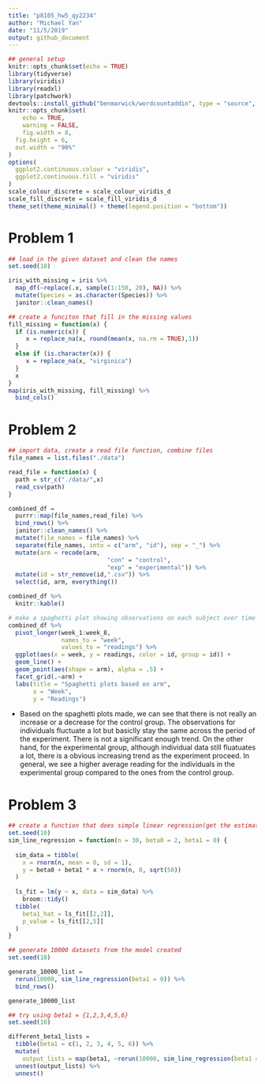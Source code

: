 ```yaml
---
title: "p8105_hw5_qy2234"
author: "Michael Yan"
date: "11/5/2019"
output: github_document
---
```

```r
## general setup
knitr::opts_chunk$set(echo = TRUE)
library(tidyverse)
library(viridis)
library(readxl)
library(patchwork)
devtools::install_github("benmarwick/wordcountaddin", type = "source", dependencies = TRUE)
knitr::opts_chunk$set(
	echo = TRUE,
	warning = FALSE,
	fig.width = 8, 
  fig.height = 6,
  out.width = "90%"
)
options(
  ggplot2.continuous.colour = "viridis",
  ggplot2.continuous.fill = "viridis"
)
scale_colour_discrete = scale_colour_viridis_d
scale_fill_discrete = scale_fill_viridis_d
theme_set(theme_minimal() + theme(legend.position = "bottom"))
```

# Problem 1
```r
## load in the given dataset and clean the names
set.seed(10)

iris_with_missing = iris %>% 
  map_df(~replace(.x, sample(1:150, 20), NA)) %>%
  mutate(Species = as.character(Species)) %>% 
  janitor::clean_names()
```

```r
## create a funciton that fill in the missing values 
fill_missing = function(x) {
  if (is.numeric(x)) {
     x = replace_na(x, round(mean(x, na.rm = TRUE),1))
  }
  else if (is.character(x)) {
     x = replace_na(x, "virginica")
  }
  x
}
map(iris_with_missing, fill_missing) %>% 
  bind_cols()
```

# Problem 2
```r
## import data, create a read file function, combine files
file_names = list.files("./data")

read_file = function(x) {
  path = str_c("./data/",x)
  read_csv(path)
}

combined_df = 
  purrr::map(file_names,read_file) %>%
  bind_rows() %>% 
  janitor::clean_names() %>%
  mutate(file_names = file_names) %>% 
  separate(file_names, into = c("arm", "id"), sep = "_") %>% 
  mutate(arm = recode(arm, 
                            "con" = "control", 
                            "exp" = "experimental")) %>%
  mutate(id = str_remove(id,".csv")) %>% 
  select(id, arm, everything())

combined_df %>%
  knitr::kable()
```

```r
# make a spaghetti plot showing observations on each subject over time
combined_df %>% 
  pivot_longer(week_1:week_8,
               names_to = "week",
               values_to = "readings") %>% 
  ggplot(aes(x = week, y = readings, color = id, group = id)) +
  geom_line() +
  geom_point(aes(shape = arm), alpha = .5) +
  facet_grid(.~arm) +
  labs(title = "Spaghetti plots based on arm",
       x = "Week",
       y = "Readings")
```

* Based on the spaghetti plots made, we can see that there is not really an increase or a decrease for the control group. The observations for individuals fluctuate a lot but basiclly stay the same across the period of the experiment. There is not a significant enough trend. On the other hand, for the experimental group, although individual data still fluatuates a lot, there is a obvious increasing trend as the experiment proceed. In general, we see a higher average reading for the individuals in the experimental group compared to the ones from the control group.

# Problem 3
```r
## create a function that does simple linear regression(get the estimate and p-value)
set.seed(10)
sim_line_regression = function(n = 30, beta0 = 2, beta1 = 0) {
  
  sim_data = tibble(
    x = rnorm(n, mean = 0, sd = 1),
    y = beta0 + beta1 * x + rnorm(n, 0, sqrt(50))
  )
  
  ls_fit = lm(y ~ x, data = sim_data) %>% 
    broom::tidy()
  tibble(
    beta1_hat = ls_fit[[2,2]],
    p_value = ls_fit[[2,5]]
  )
}
```

```r
## generate 10000 datasets from the model created
set.seed(10)

generate_10000_list =
  rerun(10000, sim_line_regression(beta1 = 0)) %>%
  bind_rows()

generate_10000_list
```

```r
## try using beta1 = {1,2,3,4,5,6}
set.seed(10)

different_beta1_lists = 
  tibble(beta1 = c(1, 2, 3, 4, 5, 6)) %>% 
  mutate(
    output_lists = map(beta1, ~rerun(10000, sim_line_regression(beta1 = .x)))) %>%
  unnest(output_lists) %>% 
  unnest()
```


